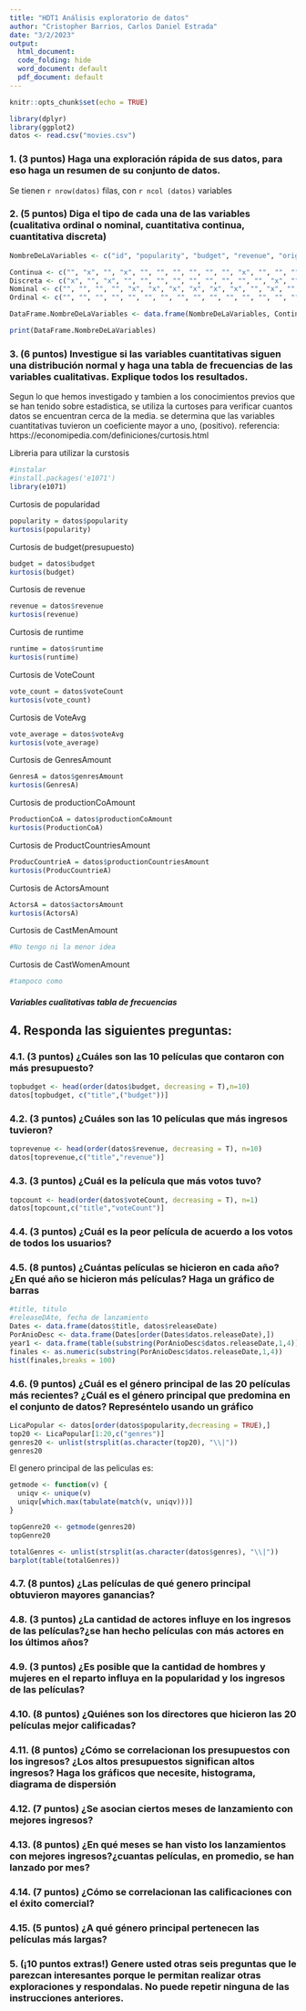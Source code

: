 ```yaml
---
title: "HDT1 Análisis exploratorio de datos"
author: "Cristopher Barrios, Carlos Daniel Estrada"
date: "3/2/2023"
output:
  html_document:
  code_folding: hide
  word_document: default
  pdf_document: default
---
```


```r
knitr::opts_chunk$set(echo = TRUE)
```

```r
library(dplyr)
library(ggplot2)
datos <- read.csv("movies.csv")
```

### 1. (3 puntos) Haga una exploración rápida de sus datos, para eso haga un resumen de su conjunto de datos.

Se tienen `r nrow(datos)` filas, con `r ncol (datos)` variables

### 2. (5 puntos) Diga el tipo de cada una de las variables (cualitativa ordinal o nominal, cuantitativa continua, cuantitativa discreta)

```r
NombreDeLaVariables <- c("id", "popularity", "budget", "revenue", "original_title", "originalLanguage", "title", "homePage", "video", "director", "runtime", "genres", "genresAmount", "productionCompany", "productionCoAmount", "productionCompanyCountry", "productionCountry", "productionCountriesAmount", "releaseDate", "voteCount", "voteAvg", "actors", "actorsPopularity", "actorsCharacter", "actorsAmount", "castWomenAmount", "CastMenAmount")

Continua <- c("", "x", "", "x", "", "", "", "", "", "", "x", "", "", "", "x", "", "", "", "", "", "x", "", "", "", "", "", "")
Discreta <- c("x", "", "x", "", "", "", "", "", "", "", "", "", "x", "", "", "", "", "x", "", "x", "", "", "", "", "x", "x", "x")
Nominal <- c("", "", "", "", "x", "x", "x", "x", "x", "x", "", "x", "", "x", "", "x", "x", "", "", "", "", "x", "x", "x", "", "", "")
Ordinal <- c("", "", "", "", "", "", "", "", "", "", "", "", "", "", "", "", "", "", "x", "", "", "", "", "", "", "", "")

DataFrame.NombreDeLaVariables <- data.frame(NombreDeLaVariables, Continua,Discreta,Nominal,Ordinal)

print(DataFrame.NombreDeLaVariables)

```

### 3. (6 puntos) Investigue si las variables cuantitativas siguen una distribución normal y haga una tabla de frecuencias de las variables cualitativas. Explique todos los resultados.
Segun lo que hemos investigado y tambien a los conocimientos previos que se han tenido sobre estadistica, se utiliza la curtoses para verificar cuantos datos se encuentran cerca de la media. se determina que las variables cuantitativas tuvieron un coeficiente mayor a uno, (positivo).
referencia: https://economipedia.com/definiciones/curtosis.html


Libreria para utilizar la curstosis

```r
#instalar
#install.packages('e1071')
library(e1071)

```

Curtosis de popularidad
```r
popularity = datos$popularity
kurtosis(popularity)
```


Curtosis de budget(presupuesto)
```r
budget = datos$budget
kurtosis(budget)

```


Curtosis de revenue
```r
revenue = datos$revenue
kurtosis(revenue)
```


Curtosis de runtime
```r
runtime = datos$runtime
kurtosis(runtime)
```


Curtosis de VoteCount
```r
vote_count = datos$voteCount
kurtosis(vote_count)
```


Curtosis de VoteAvg
```r
vote_average = datos$voteAvg
kurtosis(vote_average)
```


Curtosis de GenresAmount
```r
GenresA = datos$genresAmount
kurtosis(GenresA)
```


Curtosis de productionCoAmount
```r
ProductionCoA = datos$productionCoAmount
kurtosis(ProductionCoA)
```


Curtosis de ProductCountriesAmount
```r
ProducCountrieA = datos$productionCountriesAmount
kurtosis(ProducCountrieA)
```


Curtosis de ActorsAmount
```r
ActorsA = datos$actorsAmount
kurtosis(ActorsA)
```


Curtosis de CastMenAmount
```r
#No tengo ni la menor idea
```

Curtosis de CastWomenAmount
```r
#tampoco como
```

##### Variables cualitativas tabla de frecuencias



## 4. Responda las siguientes preguntas:

### 4.1. (3 puntos) ¿Cuáles son las 10 películas que contaron con más presupuesto?
```r
topbudget <- head(order(datos$budget, decreasing = T),n=10)
datos[topbudget, c("title",("budget"))]
```

### 4.2. (3 puntos) ¿Cuáles son las 10 películas que más ingresos tuvieron?
```r
toprevenue <- head(order(datos$revenue, decreasing = T), n=10)
datos[toprevenue,c("title","revenue")]
```

### 4.3. (3 puntos) ¿Cuál es la película que más votos tuvo?
```r
topcount <- head(order(datos$voteCount, decreasing = T), n=1)
datos[topcount,c("title","voteCount")]
```

### 4.4. (3 puntos) ¿Cuál es la peor película de acuerdo a los votos de todos los usuarios?

### 4.5. (8 puntos) ¿Cuántas películas se hicieron en cada año? ¿En qué año se hicieron más películas? Haga un gráfico de barras
```r
#title, titulo
#releaseDAte, fecha de lanzamiento
Dates <- data.frame(datos$title, datos$releaseDate)
PorAnioDesc <- data.frame(Dates[order(Dates$datos.releaseDate),])
year1 <- data.frame(table(substring(PorAnioDesc$datos.releaseDate,1,4)))
finales <- as.numeric(substring(PorAnioDesc$datos.releaseDate,1,4))
hist(finales,breaks = 100)
```


### 4.6. (9 puntos) ¿Cuál es el género principal de las 20 películas más recientes? ¿Cuál es el género principal que predomina en el conjunto de datos? Represéntelo usando un gráfico
```r
LicaPopular <- datos[order(datos$popularity,decreasing = TRUE),]
top20 <- LicaPopular[1:20,c("genres")]
genres20 <- unlist(strsplit(as.character(top20), "\\|"))
genres20
```

El genero principal de las peliculas es:
```r
getmode <- function(v) {
  uniqv <- unique(v)
  uniqv[which.max(tabulate(match(v, uniqv)))]
}

topGenre20 <- getmode(genres20)
topGenre20

```

```r
totalGenres <- unlist(strsplit(as.character(datos$genres), "\\|"))
barplot(table(totalGenres))
```

### 4.7. (8 puntos) ¿Las películas de qué genero principal obtuvieron mayores ganancias?

### 4.8. (3 puntos) ¿La cantidad de actores influye en los ingresos de las películas?¿se han hecho películas con más actores en los últimos años?

### 4.9. (3 puntos) ¿Es posible que la cantidad de hombres y mujeres en el reparto influya en la popularidad y los ingresos de las películas?

### 4.10. (8 puntos) ¿Quiénes son los directores que hicieron las 20 películas mejor calificadas?

### 4.11. (8 puntos) ¿Cómo se correlacionan los presupuestos con los ingresos? ¿Los altos presupuestos significan altos ingresos? Haga los gráficos que necesite, histograma, diagrama de dispersión

### 4.12. (7 puntos) ¿Se asocian ciertos meses de lanzamiento con mejores ingresos?

### 4.13. (8 puntos) ¿En qué meses se han visto los lanzamientos con mejores ingresos?¿cuantas películas, en promedio, se han lanzado por mes?

### 4.14. (7 puntos) ¿Cómo se correlacionan las calificaciones con el éxito comercial?

### 4.15. (5 puntos) ¿A qué género principal pertenecen las películas más largas?

### 5. (¡10 puntos extras!) Genere usted otras seis preguntas que le parezcan interesantes porque le permitan realizar otras exploraciones y respondalas. No puede repetir ninguna de las instrucciones anteriores.
